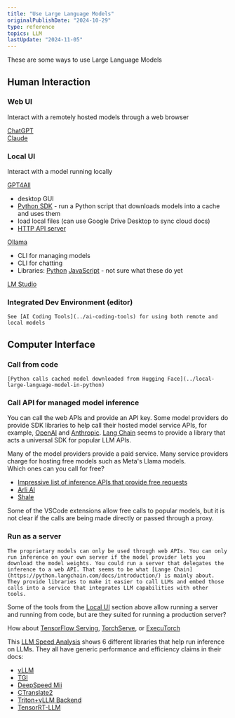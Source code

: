```yaml
---
title: "Use Large Language Models"
originalPublishDate: "2024-10-29"
type: reference
topics: LLM
lastUpdate: "2024-11-05"
---
```


These are some ways to use Large Language Models 

## Human Interaction  

###  Web UI
Interact with a remotely hosted models through a web browser

[ChatGPT](https://chatgpt.com/)  
[Claude](https://claude.ai/)



### Local UI
Interact with a model running locally

[GPT4All](https://www.nomic.ai/gpt4all)  
* desktop GUI  
* [Python SDK](https://docs.gpt4all.io/gpt4all_python/home.html) -  run a Python script that downloads models into a cache and uses them  
* load local files (can use Google Drive Desktop to sync cloud docs)  
* [HTTP API server](https://docs.gpt4all.io/gpt4all_api_server/home.html)  
 
[Ollama](https://www.nomic.ai/gpt4all)
* CLI for managing models
* CLI for chatting
* Libraries: [Python](https://github.com/ollama/ollama-python) [JavaScript](https://github.com/ollama/ollama-js?tab=readme-ov-file) - not sure what these do yet


[LM Studio](https://lmstudio.ai/)



###  Integrated Dev Environment (editor)
    See [AI Coding Tools](../ai-coding-tools) for using both remote and local models

## Computer Interface

### Call from code
    [Python calls cached model downloaded from Hugging Face](../local-large-language-model-in-python)  

### Call API for managed model inference

You can call the web APIs and provide an API key. Some model providers do provide SDK libraries to help call their hosted model service APIs, for example, [OpenAI](https://platform.openai.com/docs/libraries) and [Anthropic](https://docs.anthropic.com/en/api/client-sdks). [Lang Chain](https://python.langchain.com/docs/introduction/) seems to provide a library that acts a universal SDK for popular LLM APIs.

Many of the model providers provide a paid service. Many service providers charge for hosting free models such as Meta's Llama models.  
Which ones can you call for free?  
* [Impressive list of inference APIs that provide free requests](https://github.com/cheahjs/free-llm-api-resources)
* [Arli AI](https://www.arliai.com/)
* [Shale](https://shaleprotocol.com)

Some of the VSCode extensions allow free calls to popular models, but it is not clear if the calls are being made directly or passed through a proxy.  


### Run as a server
    The proprietary models can only be used through web APIs. You can only run inference on your own server if the model provider lets you download the model weights. You could run a server that delegates the inference to a web API. That seems to be what [Lange Chain](https://python.langchain.com/docs/introduction/) is mainly about. They provide libraries to make it easier to call LLMs and embed those calls into a service that integrates LLM capabilities with other tools. 
    
Some of the tools from the [Local UI](#local-ui) section above allow running a server and running from code, but are they suited for running a production server?

How about [TensorFlow Serving](https://www.tensorflow.org/tfx/guide/serving), [TorchServe](https://pytorch.org/serve/), or [ExecuTorch](https://github.com/pytorch/executorch) 

This [LLM Speed Analysis](https://www.inferless.com/learn/exploring-llms-speed-benchmarks-independent-analysis) shows 6 different libraries that help run inference on LLMs. They all have generic performance and efficiency claims in their docs:
* [vLLM](https://github.com/vllm-project/vllm)  
* [TGI](https://huggingface.co/docs/text-generation-inference/en/index)  
* [DeepSpeed Mii](https://github.com/microsoft/DeepSpeed-MII)  
* [CTranslate2](https://github.com/OpenNMT/CTranslate2)  
* [Triton+vLLM Backend](https://github.com/triton-inference-server/vllm_backend)  
* [TensorRT-LLM](https://github.com/NVIDIA/TensorRT-LLM)  



